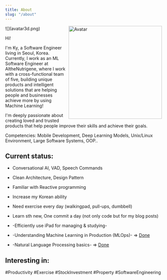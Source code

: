 ```yaml
---
title: About
slug: "/about"
---
```



<img style="float: right;" src="avatar3d.png"  alt="Avatar" width="300">
![](avatar3d.png)

Hi!

I'm Ky, a Software Engineer living in Seoul, Korea.
Currently, I work as an ML Software Engineer at AItheNutrigene, where I work with a cross-functional team of five, building unique products and intelligent solutions that are helping people and businesses achieve more by using Machine Learning! 

I'm deeply passionate about creating loved and trusted products that help people improve their skills and achieve their goals.


Competencies: Mobile Development, Deep Learning Models, Unix/Linux Environment, Large Software Systems, OOP..



## Current status:

* Conversational AI, VAD, Speech Commands 
* Clean Architecture, Design Pattern
* Familiar with Reactive programming

* Increase my Korean ability
* Need exercise every day (walkingpad, pull-ups, dumbbell)
* Learn sth new, One commit a day (not only code but for my blog posts)

* -Efficiently use iPad for managing & studying-
* -Understanding Machine Learning in Production (MLOps)-  => [Done](https://coursera.org/share/78562cedf72c31cc18abe6d0607b2fed)
* -Natural Language Processing basics- => [Done](https://www.coursera.org/account/accomplishments/specialization/certificate/PTVXPH6WC6KD)

## Interesting in:
#Productivity #Exercise #StockInvestment #Property #SoftwareEngineering







